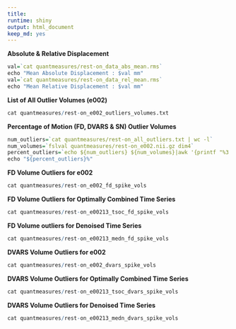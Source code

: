 ```yaml
---
title:
runtime: shiny
output: html_document
keep_md: yes
---
```


**Absolute & Relative Displacement**
```r
val=`cat quantmeasures/rest-on_data_abs_mean.rms`
echo "Mean Absolute Displacement : $val mm" 
val=`cat quantmeasures/rest-on_data_rel_mean.rms`
echo "Mean Relative Displacement : $val mm"

```

**List of All Outlier Volumes (e002)**
```r
cat quantmeasures/rest-on_e002_outliers_volumes.txt
```

**Percentage of Motion (FD, DVARS & SN) Outlier Volumes**
```r
num_outliers=`cat quantmeasures/rest-on_all_outliers.txt | wc -l`
num_volumes=`fslval quantmeasures/rest-on_e002.nii.gz dim4`
percent_outliers=`echo ${num_outliers} ${num_volumes}|awk '{printf "%3.2f", $1/$2}'`
echo "${percent_outliers}%"
```
**FD Volume Outliers for e002**
```r
cat quantmeasures/rest-on_e002_fd_spike_vols
```
**FD Volume Outliers for Optimally Combined Time Series**
```r
cat quantmeasures/rest-on_e00213_tsoc_fd_spike_vols
```
**FD Volume outliers for Denoised Time Series**
```r
cat quantmeasures/rest-on_e00213_medn_fd_spike_vols
```

**DVARS Volume Outliers for e002**
```r
cat quantmeasures/rest-on_e002_dvars_spike_vols
```
**DVARS Volume Outliers for Optimally Combined Time Series**
```r
cat quantmeasures/rest-on_e00213_tsoc_dvars_spike_vols
```
**DVARS Volume Outliers for Denoised Time Series**
```r
cat quantmeasures/rest-on_e00213_medn_dvars_spike_vols
```

